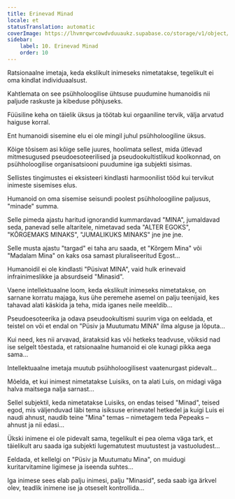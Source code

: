 ```yaml
---
title: Erinevad Minad
locale: et
statusTranslation: automatic
coverImage: https://lhvmrqwrcowdvduuaukz.supabase.co/storage/v1/object/public/strapi-uploads/small_cover-tratado-de-psicologia-revolucionaria.webp-5e15e1cec4e0ebebcde5d7fc7565d8fd.webp
sidebar:
    label: 10. Erinevad Minad
    order: 10
---
```

Ratsionaalne imetaja, keda ekslikult inimeseks nimetatakse, tegelikult ei oma kindlat individuaalsust.

Kahtlemata on see psühholoogilise ühtsuse puudumine humanoidis nii paljude raskuste ja kibeduse põhjuseks.

Füüsiline keha on täielik üksus ja töötab kui orgaaniline tervik, välja arvatud haiguse korral.

Ent humanoidi sisemine elu ei ole mingil juhul psühholoogiline üksus.

Kõige tõsisem asi kõige selle juures, hoolimata sellest, mida ütlevad mitmesugused pseudoesoteerilised ja pseudookultistlikud koolkonnad, on psühholoogilise organisatsiooni puudumine iga subjekti sisimas.

Sellistes tingimustes ei eksisteeri kindlasti harmoonilist tööd kui tervikut inimeste sisemises elus.

Humanoid on oma sisemise seisundi poolest psühholoogiline paljusus, "minade" summa.

Selle pimeda ajastu haritud ignorandid kummardavad "MINA", jumaldavad seda, panevad selle altaritele, nimetavad seda "ALTER EGOKS", "KÕRGEMAKS MINAKS", "JUMALIKUKS MINAKS" jne jne jne.

Selle musta ajastu "targad" ei taha aru saada, et "Kõrgem Mina" või "Madalam Mina" on kaks osa samast pluraliseeritud Egost...

Humanoidil ei ole kindlasti "Püsivat MINA", vaid hulk erinevaid infrainimeslikke ja absurdseid "Minasid".

Vaene intellektuaalne loom, keda ekslikult inimeseks nimetatakse, on sarnane korratu majaga, kus ühe peremehe asemel on palju teenijaid, kes tahavad alati käskida ja teha, mida iganes neile meeldib...

Pseudoesoteerika ja odava pseudookultismi suurim viga on eeldada, et teistel on või et endal on "Püsiv ja Muutumatu MINA" ilma alguse ja lõputa...

Kui need, kes nii arvavad, ärataksid kas või hetkeks teadvuse, võiksid nad ise selgelt tõestada, et ratsionaalne humanoid ei ole kunagi pikka aega sama...

Intellektuaalne imetaja muutub psühholoogilisest vaatenurgast pidevalt...

Mõelda, et kui inimest nimetatakse Luisiks, on ta alati Luis, on midagi väga halva maitsega nalja sarnast...

Sellel subjektil, keda nimetatakse Luisiks, on endas teised "Minad", teised egod, mis väljenduvad läbi tema isiksuse erinevatel hetkedel ja kuigi Luis ei naudi ahnust, naudib teine "Mina" temas – nimetagem teda Pepeaks – ahnust ja nii edasi...

Ükski inimene ei ole pidevalt sama, tegelikult ei pea olema väga tark, et täielikult aru saada iga subjekti lugematutest muutustest ja vastuoludest...

Eeldada, et kellelgi on "Püsiv ja Muutumatu Mina", on muidugi kuritarvitamine ligimese ja iseenda suhtes...

Iga inimese sees elab palju inimesi, palju "Minasid", seda saab iga ärkvel olev, teadlik inimene ise ja otseselt kontrollida...

